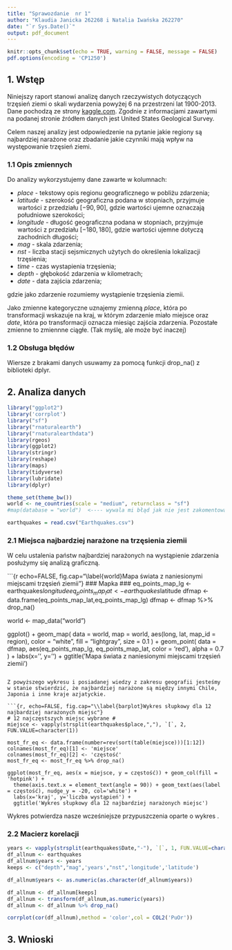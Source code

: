 ```yaml
---
title: "Sprawozdanie  nr 1"
author: "Klaudia Janicka 262268 i Natalia Iwańska 262270"
date: "`r Sys.Date()`"
output: pdf_document
---
```


```r
knitr::opts_chunk$set(echo = TRUE, warning = FALSE, message = FALSE)
pdf.options(encoding = 'CP1250')
```

## 1. Wstęp

Niniejszy raport stanowi analizę danych rzeczywistych dotyczących trzęsień ziemi o skali wydarzenia powyżej 6 na przestrzeni lat 1900-2013. Dane pochodzą ze strony [kaggle.com](https://www.kaggle.com/datasets/varunsaikanuri/earthquakes-from-1900-2013). Zgodnie z informacjami zawartymi na podanej stronie źródłem danych jest United States Geological Survey.

Celem naszej analizy jest odpowiedzenie na pytanie jakie regiony są najbardziej narażone oraz zbadanie jakie czynniki mają wpływ na występowanie trzęsień ziemi.


### 1.1 Opis zmiennych
Do analizy wykorzystujemy dane zawarte w kolumnach:

- $place$ - tekstowy opis regionu geograficznego w pobliżu zdarzenia;
- $latitude$ - szerokość geograficzna podana w stopniach, przyjmuje wartości z przedziału $[-90, 90]$, gdzie wartości ujemne oznaczają południowe szerokości;
- $longitude$ - długość geograficzna podana w stopniach, przyjmuje wartości z przedziału $[-180, 180]$, gdzie wartości ujemne dotyczą zachodnich długości;
- $mag$ - skala zdarzenia;
- $nst$ - liczba stacji sejsmicznych użytych do określenia lokalizacji trzęsienia;
- $time$ - czas wystapienia trzęsienia;
- $depth$ - głębokość zdarzenia w kilometrach;
- $date$ - data zajścia zdarzenia;

gdzie jako zdarzenie rozumiemy wystąpienie trzęsienia ziemii.

Jako zmienne kategoryczne uznajemy zmienną $place$, która po transformacji wskazuje na kraj, w którym zdarzenie miało miejsce oraz $date$, która po transformacji oznacza miesiąc zajścia zdarzenia. Pozostałe zmienne to zmiennne ciągłe. (Tak myślę, ale może być inaczej)

### 1.2 Obsługa błędów
Wiersze z brakami danych usuwamy za pomocą funkcji drop_na() z biblioteki dplyr.

## 2. Analiza danych

```r
library("ggplot2")
library('corrplot')
library("sf")
library("rnaturalearth")
library("rnaturalearthdata")
library(rgeos)
library(ggplot2)
library(stringr)
library(reshape)
library(maps)
library(tidyverse)
library(lubridate)
library(dplyr)

theme_set(theme_bw())
world <- ne_countries(scale = "medium", returnclass = "sf")
#map(database = "world")  <---- wywala mi błąd jak nie jest zakomentowane idk czemu

earthquakes = read.csv("Earthquakes.csv")

```

### 2.1 Miejsca najbardziej narażone na trzęsienia ziemii

W celu ustalenia państw najbardziej narażonych na wystąpienie zdarzenia posłużymy się analizą graficzną.

```{r echo=FALSE, fig.cap="\\label{world}Mapa świata z naniesionymi miejscami trzęsień ziemii"}
### Mapka ###
eq_points_map_lg <- earthquakes$longitude
eq_points_map_lat <- earthquakes$latitude
dfmap <- data.frame(eq_points_map_lat,eq_points_map_lg)
dfmap <- dfmap %>% drop_na()

world <- map_data("world")

ggplot() +
  geom_map(
    data = world, map = world,
    aes(long, lat, map_id = region),
    color = "white", fill = "lightgray", size = 0.1
  ) +
  geom_point(
    data = dfmap,
    aes(eq_points_map_lg, eq_points_map_lat, color = 'red'),
    alpha = 0.7
  ) + labs(x='', y='') + ggtitle('Mapa świata z naniesionymi miejscami trzęsień ziemii')
```

Z powyższego wykresu i posiadanej wiedzy z zakresu geografii jesteśmy w stanie stwierdzić, że najbardziej narażone są między innymi Chile, Japonia i inne kraje azjatyckie.

```{r, echo=FALSE, fig.cap="\\label{barplot}Wykres słupkowy dla 12 najbardziej narażonych miejsc"}
# 12 najczęstszych miejsc wybrane #
miejsce <- vapply(strsplit(earthquakes$place,","), `[`, 2, FUN.VALUE=character(1))

most_fr_eq <- data.frame(number=rev(sort(table(miejsce)))[1:12])
colnames(most_fr_eq)[1] <- 'miejsce'
colnames(most_fr_eq)[2] <- 'częstość'
most_fr_eq <- most_fr_eq %>% drop_na()

ggplot(most_fr_eq, aes(x = miejsce, y = częstość)) + geom_col(fill = 'hotpink') + 
  theme(axis.text.x = element_text(angle = 90)) + geom_text(aes(label = częstość), nudge_y = -20, col='white') +
  labs(x='kraj', y='liczba wystąpień') + 
  ggtitle('Wykres słupkowy dla 12 najbardziej narażonych miejsc')
```
Wykres \ref{barplot} potwierdza nasze wcześniejsze przypuszczenia oparte o wykres \ref{world}.

### 2.2 Macierz korelacji
```r
years <- vapply(strsplit(earthquakes$Date,"-"), `[`, 1, FUN.VALUE=character(1))
df_allnum <- earthquakes
df_allnum$years <- years
keeps <- c("depth","mag",'years',"nst",'longitude','latitude')

df_allnum$years <- as.numeric(as.character(df_allnum$years))

df_allnum <- df_allnum[keeps]
df_allnum <- transform(df_allnum,as.numeric(years))
df_allnum <- df_allnum %>% drop_na()

corrplot(cor(df_allnum),method = 'color',col = COL2('PuOr'))

```





## 3. Wnioski
